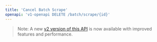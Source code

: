 ```yaml
---
title: 'Cancel Batch Scrape'
openapi: 'v1-openapi DELETE /batch/scrape/{id}'
---
```


> Note: A new [v2 version of this API](/api-reference/endpoint/batch-scrape-delete) is now available with improved features and performance.
